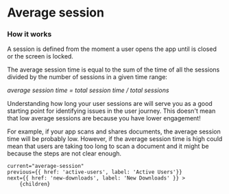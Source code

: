 
# Average session

### How it works

A session is defined from the moment a user opens the app until is closed or the screen is locked.

The average session time is equal to the sum of the time of all the sessions divided by the number of sessions in a given time range:

*average session time = total session time / total sessions*

Understanding how long your user sessions are will serve you as a good starting point for identifying issues in the user journey.
This doesn't mean that low average sessions are because you have lower engagement!

For example, if your app scans and shares documents, the average session time will be probably low.
However, if the average session time is high could mean that users are taking too long to scan a document and it might be because the steps are not clear enough.

<DocImage src="/docs/average-session.png" width="1018" height="440"/>

    current="average-session"
    previous={{ href: 'active-users', label: 'Active Users'}}
    next={{ href: 'new-downloads', label: 'New Downloads' }} >
        {children}
</DocLayout>

